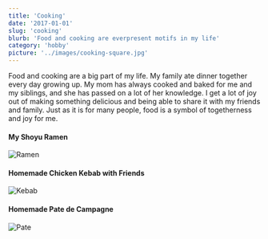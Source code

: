```yaml
---
title: 'Cooking'
date: '2017-01-01'
slug: 'cooking'
blurb: 'Food and cooking are everpresent motifs in my life'
category: 'hobby'
picture: '../images/cooking-square.jpg'
---
```


Food and cooking are a big part of my life. My family ate dinner together every day growing up. My mom has always cooked and baked for me and my siblings, and she has passed on a lot of her knowledge. I get a lot of joy out of making something delicious and being able to share it with my friends and family. Just as it is for many people, food is a symbol of togetherness and joy for me.

<h4 style={{ textAlign: 'center' }}>My Shoyu Ramen</h4>

![Ramen](../images/cooking-square.jpg 'Shoyu Ramen')

<h4 style={{ textAlign: 'center' }}>Homemade Chicken Kebab with Friends</h4>

![Kebab](../images/cooking-kebab.jpg 'Chicken Kebab')

<h4 style={{ textAlign: 'center' }}>Homemade Pate de Campagne</h4>

![Pate](../images/cooking-pate.jpg 'Pate de Campagne')
